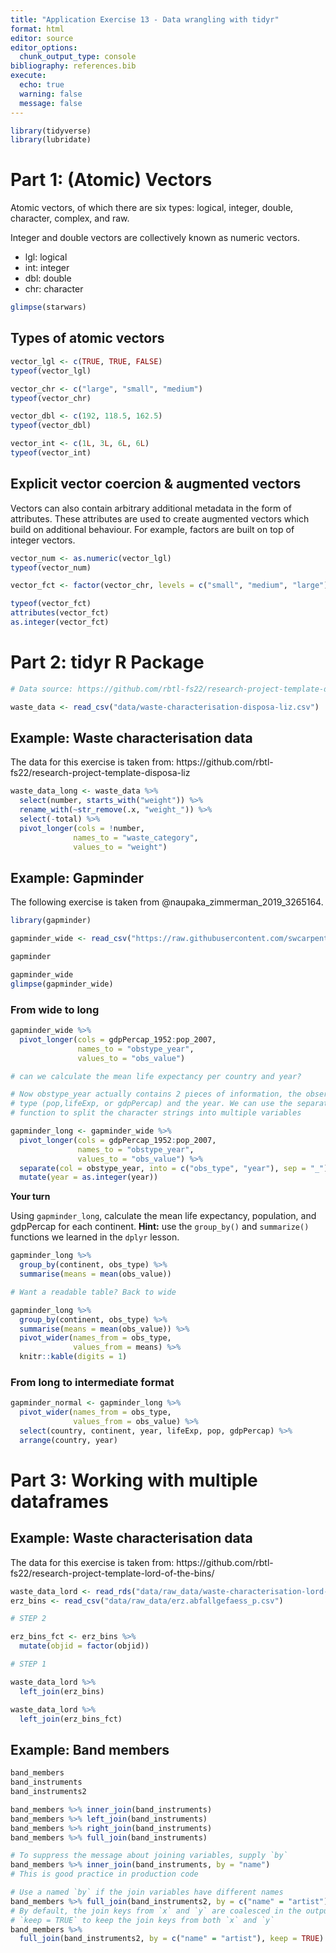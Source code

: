 ```yaml
---
title: "Application Exercise 13 - Data wrangling with tidyr"
format: html
editor: source
editor_options: 
  chunk_output_type: console
bibliography: references.bib
execute:
  echo: true
  warning: false
  message: false
---
```


```r
library(tidyverse)
library(lubridate)
```


# Part 1: (Atomic) Vectors

Atomic vectors, of which there are six types: logical, integer, double, character, complex, and raw. 

Integer and double vectors are collectively known as numeric vectors.

- lgl: logical
- int: integer
- dbl: double
- chr: character

```r

glimpse(starwars)

```

## Types of atomic vectors

```r

vector_lgl <- c(TRUE, TRUE, FALSE)
typeof(vector_lgl)

vector_chr <- c("large", "small", "medium")
typeof(vector_chr)

vector_dbl <- c(192, 118.5, 162.5)
typeof(vector_dbl)

vector_int <- c(1L, 3L, 6L, 6L)
typeof(vector_int)

```

## Explicit vector coercion & augmented vectors

Vectors can also contain arbitrary additional metadata in the form of attributes. These attributes are used to create augmented vectors which build on additional behaviour. For example, factors are built on top of integer vectors.

```r

vector_num <- as.numeric(vector_lgl)
typeof(vector_num) 

vector_fct <- factor(vector_chr, levels = c("small", "medium", "large"))

typeof(vector_fct)
attributes(vector_fct)
as.integer(vector_fct)

```


# Part 2: tidyr R Package 

```r

# Data source: https://github.com/rbtl-fs22/research-project-template-disposa-liz/blob/main/data/raw_data/rbtl_fs22_waste_composition_bellevue.csv

waste_data <- read_csv("data/waste-characterisation-disposa-liz.csv")

```

## Example: Waste characterisation data

The data for this exercise is taken from: https://github.com/rbtl-fs22/research-project-template-disposa-liz

```r

waste_data_long <- waste_data %>% 
  select(number, starts_with("weight")) %>% 
  rename_with(~str_remove(.x, "weight_")) %>% 
  select(-total) %>% 
  pivot_longer(cols = !number,
              names_to = "waste_category",
              values_to = "weight")

```

## Example: Gapminder

The following exercise is taken from @naupaka_zimmerman_2019_3265164. 

```r

library(gapminder)

gapminder_wide <- read_csv("https://raw.githubusercontent.com/swcarpentry/r-novice-gapminder/main/data/gapminder_wide.csv")

```

```r
gapminder

gapminder_wide 
glimpse(gapminder_wide)

```

### From wide to long

```r

gapminder_wide %>% 
  pivot_longer(cols = gdpPercap_1952:pop_2007,
               names_to = "obstype_year",
               values_to = "obs_value") 

# can we calculate the mean life expectancy per country and year?

# Now obstype_year actually contains 2 pieces of information, the observation 
# type (pop,lifeExp, or gdpPercap) and the year. We can use the separate() 
# function to split the character strings into multiple variables

gapminder_long <- gapminder_wide %>% 
  pivot_longer(cols = gdpPercap_1952:pop_2007,
               names_to = "obstype_year",
               values_to = "obs_value") %>% 
  separate(col = obstype_year, into = c("obs_type", "year"), sep = "_") %>% 
  mutate(year = as.integer(year))

```

**Your turn**

Using `gapminder_long`, calculate the mean life expectancy, population, and gdpPercap for each continent. **Hint:** use the `group_by()` and `summarize()` functions we learned in the `dplyr` lesson.

```r

gapminder_long %>% 
  group_by(continent, obs_type) %>% 
  summarise(means = mean(obs_value)) 

# Want a readable table? Back to wide

gapminder_long %>% 
  group_by(continent, obs_type) %>% 
  summarise(means = mean(obs_value)) %>% 
  pivot_wider(names_from = obs_type,
              values_from = means) %>% 
  knitr::kable(digits = 1)


```

### From long to intermediate format

```r

gapminder_normal <- gapminder_long %>% 
  pivot_wider(names_from = obs_type,
              values_from = obs_value) %>% 
  select(country, continent, year, lifeExp, pop, gdpPercap) %>% 
  arrange(country, year)

```

# Part 3: Working with multiple dataframes

## Example: Waste characterisation data

The data for this exercise is taken from: https://github.com/rbtl-fs22/research-project-template-lord-of-the-bins/

```r
waste_data_lord <- read_rds("data/raw_data/waste-characterisation-lord-of-the-bins-tidy.rds")
erz_bins <- read_csv("data/raw_data/erz.abfallgefaess_p.csv")

# STEP 2

erz_bins_fct <- erz_bins %>% 
  mutate(objid = factor(objid))

# STEP 1

waste_data_lord %>% 
  left_join(erz_bins)

waste_data_lord %>% 
  left_join(erz_bins_fct)
```

## Example: Band members

```r
band_members
band_instruments
band_instruments2

band_members %>% inner_join(band_instruments)
band_members %>% left_join(band_instruments)
band_members %>% right_join(band_instruments)
band_members %>% full_join(band_instruments)

# To suppress the message about joining variables, supply `by`
band_members %>% inner_join(band_instruments, by = "name")
# This is good practice in production code

# Use a named `by` if the join variables have different names
band_members %>% full_join(band_instruments2, by = c("name" = "artist"))
# By default, the join keys from `x` and `y` are coalesced in the output; use
# `keep = TRUE` to keep the join keys from both `x` and `y`
band_members %>%
  full_join(band_instruments2, by = c("name" = "artist"), keep = TRUE)
```


